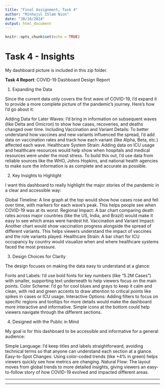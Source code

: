 ---
title: "Final Assignment, Task 4"
author: "Minhajul ISlam Nion"
date: "30/10/2024"
output: html_document
---

```{r setup, include=FALSE}
knitr::opts_chunk$set(echo = TRUE)
```

# Task 4 - Insights 

My dashboard picture is included in this zip folder.

**Task 4 Report**:
COVID-19 Dashboard Design Report

1. Expanding the Data

Since the current data only covers the first wave of COVID-19, I’d expand it to provide a more complete picture of the pandemic’s journey. Here’s how I’d go about it:

Adding Data for Later Waves: I’d bring in information on subsequent waves (like Delta and Omicron) to show how cases, recoveries, and deaths changed over time.
Including Vaccination and Variant Details: To better understand how vaccines and new variants influenced the spread, I’d add data on vaccination rates and track how each variant (like Alpha, Beta, etc.) affected each wave.
Healthcare System Strain: Adding data on ICU usage and healthcare resources would help show when hospitals and medical resources were under the most stress.
To build this out, I’d use data from reliable sources like the WHO, Johns Hopkins, and national health agencies to make sure the information is as complete and accurate as possible.

2. Key Insights to Highlight

I want this dashboard to really highlight the major stories of the pandemic in a clear and accessible way:

Global Timeline: A line graph at the top would show how cases rose and fell over time, with markers for each wave’s peak. This helps people see when COVID-19 was at its worst.
Regional Impact: A bar chart comparing death rates across major countries (like the US, India, and Brazil) would make it easy to see which areas were hardest hit.
Vaccination and Variant Impact: Another chart would show vaccination progress alongside the spread of different variants. This helps viewers understand the impact of vaccines and the role variants played.
Healthcare Strain: A bar chart for ICU occupancy by country would visualize when and where healthcare systems faced the most pressure.

3. Design Choices for Clarity

The design focuses on making the data easy to understand at a glance:

Fonts and Labels: I’d use bold fonts for key numbers (like “5.2M Cases”) with smaller, supporting text underneath to help viewers focus on the main points.
Color Scheme: I’d go for cool blues and grays to keep it calm and clean, with red and green accents to draw attention to critical points like spikes in cases or ICU usage.
Interactive Options: Adding filters to focus on specific regions and tooltips for more details would make the dashboard more interactive and informative. Simple icons at the bottom could help viewers navigate through the different sections.

4. Designed with the Public in Mind

My goal is for this dashboard to be accessible and informative for a general audience:

Simple Language: I’d keep titles and labels straightforward, avoiding technical terms so that anyone can understand each section at a glance.
Easy-to-Spot Changes: Using color-coded trends (like +4% in green) helps viewers quickly see how metrics are changing.
Natural Flow: The layout moves from global trends to more detailed insights, giving viewers an easy-to-follow story of how COVID-19 evolved and impacted different areas.



----

*** 